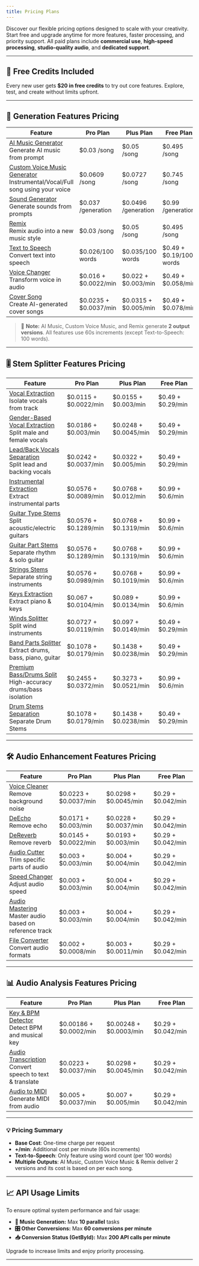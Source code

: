 ```yaml
---
title: Pricing Plans
---
```


Discover our flexible pricing options designed to scale with your creativity. Start free and upgrade anytime for more features, faster processing, and priority support. All paid plans include **commercial use**, **high-speed processing**, **studio-quality audio**, and **dedicated support**.

---

## 🎁 Free Credits Included

Every new user gets **\$20 in free credits** to try out core features. Explore, test, and create without limits upfront.

---

## 🧠 Generation Features Pricing

| Feature | Pro Plan | Plus Plan | Free Plan |
|--------|----------|-----------|-----------|
| [AI Music Generator](/api-documentation/conversions/musicai)<br />Generate AI music from prompt | \$0.03 /song | \$0.05 /song | \$0.495 /song |
| [Custom Voice Music Generator](/api-documentation/conversions/musicai)<br />Instrumental/Vocal/Full song using your voice | \$0.0609 /song | \$0.0727 /song | \$0.745 /song |
| [Sound Generator](/api-documentation/conversions/soundgenerator)<br />Generate sounds from prompts | \$0.037 /generation | \$0.0496 /generation | \$0.99 /generation |
| [Remix](/api-documentation/conversions/remix)<br />Remix audio into a new music style | \$0.03 /song | \$0.05 /song | \$0.495 /song |
| [Text to Speech](/api-documentation/conversions/texttospeech)<br />Convert text into speech | \$0.026/100 words | \$0.035/100 words | \$0.49 + \$0.19/100 words |
| [Voice Changer](/api-documentation/conversions/voicechanger)<br />Transform voice in audio | \$0.016 + \$0.0022/min | \$0.022 + \$0.003/min | \$0.49 + \$0.058/min |
| [Cover Song](/api-documentation/conversions/cover)<br />Create AI-generated cover songs | \$0.0235 + \$0.0037/min | \$0.0315 + \$0.005/min | \$0.49 + \$0.078/min |

> 📝 **Note:** AI Music, Custom Voice Music, and Remix generate **2 output versions**. All features use 60s increments (except Text-to-Speech: 100 words).

---

## 🎚️ Stem Splitter Features Pricing

| Feature | Pro Plan | Plus Plan | Free Plan |
|--------|----------|-----------|-----------|
| [Vocal Extraction](/api-documentation/conversions/extraction)<br />Isolate vocals from track | \$0.0115 + \$0.0022/min | \$0.0155 + \$0.003/min | \$0.49 + \$0.29/min |
| [Gender-Based Vocal Extraction](/api-documentation/conversions/extraction)<br />Split male and female vocals | \$0.0186 + \$0.003/min | \$0.0248 + \$0.0045/min | \$0.49 + \$0.29/min |
| [Lead/Back Vocals Separation](/api-documentation/conversions/extraction)<br />Split lead and backing vocals | \$0.0242 + \$0.0037/min | \$0.0322 + \$0.005/min | \$0.49 + \$0.29/min |
| [Instrumental Extraction](/api-documentation/conversions/extraction)<br />Extract instrumental parts | \$0.0576 + \$0.0089/min | \$0.0768 + \$0.012/min | \$0.99 + \$0.6/min |
| [Guitar Type Stems](/api-documentation/conversions/extraction)<br />Split acoustic/electric guitars | \$0.0576 + \$0.1289/min | \$0.0768 + \$0.1319/min | \$0.99 + \$0.6/min |
| [Guitar Part Stems](/api-documentation/conversions/extraction)<br />Separate rhythm & solo guitar | \$0.0576 + \$0.1289/min | \$0.0768 + \$0.1319/min | \$0.99 + \$0.6/min |
| [Strings Stems](/api-documentation/conversions/extraction)<br />Separate string instruments | \$0.0576 + \$0.0989/min | \$0.0768 + \$0.1019/min | \$0.99 + \$0.6/min |
| [Keys Extraction](/api-documentation/conversions/extraction)<br />Extract piano & keys | \$0.067 + \$0.0104/min | \$0.089 + \$0.0134/min | \$0.99 + \$0.6/min |
| [Winds Splitter](/api-documentation/conversions/extraction)<br />Split wind instruments | \$0.0727 + \$0.0119/min | \$0.097 + \$0.0149/min | \$0.49 + \$0.29/min |
| [Band Parts Splitter](/api-documentation/conversions/extraction)<br />Extract drums, bass, piano, guitar | \$0.1078 + \$0.0179/min | \$0.1438 + \$0.0238/min | \$0.49 + \$0.29/min |
| [Premium Bass/Drums Split](/api-documentation/conversions/extraction)<br />High-accuracy drums/bass isolation | \$0.2455 + \$0.0372/min | \$0.3273 + \$0.0521/min | \$0.99 + \$0.6/min |
| [Drum Stems Separation](/api-documentation/conversions/extraction)<br />Separate Drum Stems | \$0.1078 + \$0.0179/min | \$0.1438 + \$0.0238/min | \$0.49 + \$0.29/min |

---

## 🛠️ Audio Enhancement Features Pricing

| Feature | Pro Plan | Plus Plan | Free Plan |
|--------|----------|-----------|-----------|
| [Voice Cleaner](/api-documentation/conversions/denoise)<br />Remove background noise | \$0.0223 + \$0.0037/min | \$0.0298 + \$0.0045/min | \$0.29 + \$0.042/min |
| [DeEcho](/api-documentation/conversions/deecho)<br />Remove echo | \$0.0171 + \$0.003/min | \$0.0228 + \$0.0037/min | \$0.29 + \$0.042/min |
| [DeReverb](/api-documentation/conversions/dereverb)<br />Remove reverb | \$0.0145 + \$0.0022/min | \$0.0193 + \$0.003/min | \$0.29 + \$0.042/min |
| [Audio Cutter](/api-documentation/conversions/audiocutter)<br />Trim specific parts of audio | \$0.003 + \$0.003/min | \$0.004 + \$0.004/min | \$0.29 + \$0.042/min |
| [Speed Changer](/api-documentation/conversions/audiospeedchanger)<br />Adjust audio speed | \$0.003 + \$0.003/min | \$0.004 + \$0.004/min | \$0.29 + \$0.042/min |
| [Audio Mastering](/api-documentation/conversions/audiomastering)<br />Master audio based on reference track | \$0.003 + \$0.003/min | \$0.004 + \$0.004/min | \$0.29 + \$0.042/min |
| [File Converter](/api-documentation/conversions/fileconvert)<br />Convert audio formats | \$0.002 + \$0.0008/min | \$0.003 + \$0.0011/min | \$0.29 + \$0.042/min |

---

## 📊 Audio Analysis Features Pricing

| Feature | Pro Plan | Plus Plan | Free Plan |
|--------|----------|-----------|-----------|
| [Key & BPM Detector](/api-documentation/conversions/extractkeybpm)<br />Detect BPM and musical key | \$0.00186 + \$0.0002/min | \$0.00248 + \$0.0003/min | \$0.29 + \$0.042/min |
| [Audio Transcription](/api-documentation/conversions/audiotranscription)<br />Convert speech to text & translate | \$0.0223 + \$0.0037/min | \$0.0298 + \$0.0045/min | \$0.29 + \$0.042/min |
| [Audio to MIDI](/api-documentation/conversions/audiotomidi)<br />Generate MIDI from audio | \$0.005 + \$0.0037/min | \$0.007 + \$0.005/min | \$0.29 + \$0.042/min |

---

### 💡 Pricing Summary
- **Base Cost**: One-time charge per request
- **+/min**: Additional cost per minute (60s increments)
- **Text-to-Speech**: Only feature using word count (per 100 words)
- **Multiple Outputs**: AI Music, Custom Voice Music & Remix deliver 2 versions and its cost is based on per each song. 

--- 

## 📈 API Usage Limits

To ensure optimal system performance and fair usage:

- **🎼 Music Generation:** Max **10 parallel** tasks
- **🎛️ Other Conversions:** Max **60 conversions per minute**
- **📥 Conversion Status (GetById):** Max **200 API calls per minute**

Upgrade to increase limits and enjoy priority processing.

---

